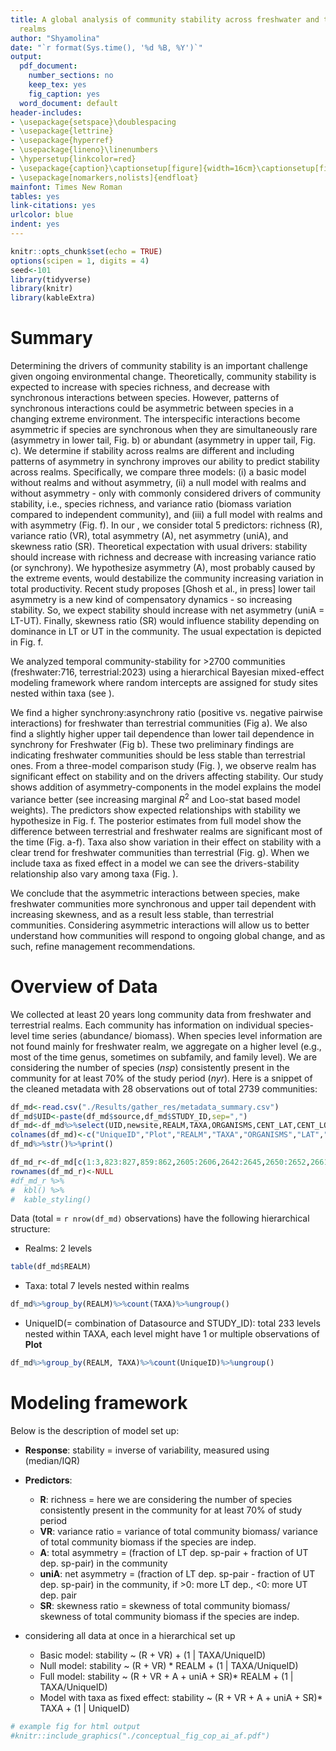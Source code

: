 ```yaml
---
title: A global analysis of community stability across freshwater and terrestrial
  realms
author: "Shyamolina"
date: "`r format(Sys.time(), '%d %B, %Y')`"
output:
  pdf_document:
    number_sections: no
    keep_tex: yes
    fig_caption: yes
  word_document: default
header-includes:
- \usepackage{setspace}\doublespacing
- \usepackage{lettrine}
- \usepackage{hyperref}
- \usepackage{lineno}\linenumbers
- \hypersetup{linkcolor=red}
- \usepackage{caption}\captionsetup[figure]{width=16cm}\captionsetup[figure]{font={stretch=1.5}}\captionsetup[table]{width=16cm}\captionsetup[table]{font={stretch=1.5}}
- \usepackage[nomarkers,nolists]{endfloat}
mainfont: Times New Roman
tables: yes
link-citations: yes
urlcolor: blue
indent: yes
---
```


```r
knitr::opts_chunk$set(echo = TRUE)
options(scipen = 1, digits = 4)
seed<-101
library(tidyverse)
library(knitr)
library(kableExtra)
```

# Summary\label{Abstract}

Determining the drivers of community stability is an important challenge given ongoing environmental change.  Theoretically, community stability is expected to increase with species richness, and decrease with synchronous interactions between species.  However, patterns of synchronous interactions could be asymmetric between species in a changing extreme environment.  The interspecific interactions become asymmetric if species are synchronous when they are simultaneously rare (asymmetry in lower tail, Fig. \ref{fig_concept}b) or abundant (asymmetry in upper tail, Fig. \ref{fig_concept}c). We determine if stability across realms are different and including patterns of asymmetry in synchrony improves our ability to predict stability across realms.  Specifically, we compare three models: (i) a basic model without realms and without asymmetry, (ii) a null model with realms and without asymmetry - only with commonly considered drivers of community stability, i.e., species richness, and variance ratio (biomass variation compared to independent community), and (iii) a full model with realms and with asymmetry (Fig. \ref{fig_concept}f). In our \nameref{Modeling framework}, we consider total 5 predictors: richness (R), variance ratio (VR), total asymmetry (A), net asymmetry (uniA), and skewness ratio (SR). Theoretical expectation with usual drivers: stability should increase with richness and decrease with increasing 
variance ratio (or synchrony). We hypothesize asymmetry (A), most probably caused by the extreme events, would destabilize the community increasing variation in total productivity. Recent study proposes [Ghosh et al., in press] lower tail asymmetry is a new kind of compensatory dynamics - so increasing stability. So, we expect stability should increase with net asymmetry (uniA = LT-UT). Finally, skewness ratio (SR) would influence stability depending on dominance in LT or UT in the community. The usual expectation is depicted in Fig. \ref{fig_concept}f.

We analyzed temporal community-stability for >2700 communities (freshwater:716, terrestrial:2023) using a hierarchical Bayesian mixed-effect modeling framework where random intercepts are assigned for study sites nested within taxa (see \nameref{overdata}). 

We find a higher synchrony:asynchrony ratio (positive vs. negative pairwise interactions) for freshwater than terrestrial communities (Fig \ref{fig_realm_ratio}a). We also find a slightly higher upper tail dependence than lower tail dependence in synchrony for Freshwater (Fig \ref{fig_realm_ratio}b). These two preliminary findings are indicating freshwater communities should be less stable than terrestrial ones. From a three-model comparison study (Fig. \ref{fig_compare_models}), we observe realm has significant effect on stability and on the drivers affecting stability. Our study shows addition of asymmetry-components in the model explains the model variance better (see increasing marginal $R{^2}$ and Loo-stat based model weights). The predictors show expected relationships with stability we hypothesize in Fig. \ref{fig_concept}f. The posterior estimates from full model show the difference between terrestrial and freshwater realms are significant most of the time (Fig. \ref{fig_post_fm}a-f). Taxa also show variation in their effect on stability with a clear trend for freshwater communities than terrestrial (Fig. \ref{fig_post_fm}g). When we include taxa as fixed effect in a model we can see the drivers-stability relationship also vary among taxa (Fig. \ref{fig_taxa_fix}). 

We conclude that the asymmetric interactions between species, make freshwater communities more synchronous and upper tail dependent with increasing skewness, and as a result less stable, than terrestrial communities. Considering asymmetric interactions will allow us to better understand how communities will respond to ongoing global change, and as such, refine management recommendations.


# Overview of Data\label{overdata}

We collected at least 20 years long community data from freshwater and terrestrial realms. Each community has information on individual species-level time series (abundance/ biomass). When species level information are not found mainly for freshwater realm, we aggregate on a higher level (e.g., most of the time genus, sometimes on subfamily, and family level). We are considering the number of species ($nsp$) consistently present in the community for at least $70\%$ of the study period ($nyr$). Here is a snippet of the cleaned metadata with 28 observations out of total 2739 communities:

```r

df_md<-read.csv("./Results/gather_res/metadata_summary.csv")
df_md$UID<-paste(df_md$source,df_md$STUDY_ID,sep=",")
df_md<-df_md%>%select(UID,newsite,REALM,TAXA,ORGANISMS,CENT_LAT,CENT_LONG,nsp,nyr)
colnames(df_md)<-c("UniqueID","Plot","REALM","TAXA","ORGANISMS","LAT","LON","nsp","nyr")
df_md%>%str()%>%print()

df_md_r<-df_md[c(1:3,823:827,859:862,2605:2606,2642:2645,2650:2652,2661:2663),]
rownames(df_md_r)<-NULL
#df_md_r %>%
#  kbl() %>%
#  kable_styling()
```

Data (total = `r nrow(df_md)` observations) have the following hierarchical structure: 

 - Realms: 2 levels
```r
table(df_md$REALM)
```
 - Taxa: total 7 levels nested within realms
```r
df_md%>%group_by(REALM)%>%count(TAXA)%>%ungroup()
```
 - UniqueID(= combination of Datasource and STUDY_ID): total 233 levels nested within TAXA, each level might have 1 or multiple observations of **Plot**
```r
df_md%>%group_by(REALM, TAXA)%>%count(UniqueID)%>%ungroup()
```

# Modeling framework \label{Modeling framework}

Below is the description of model set up:

  - **Response**: stability = inverse of variability, measured using (median/IQR)
  
- **Predictors**:

  - **R**: richness = here we are considering the number of species consistently present in the                       community for at least 70% of study period
  - **VR**: variance ratio = variance of total community biomass/ variance of total community                                         biomass if the species are indep.
  - **A**: total asymmetry = (fraction of LT dep. sp-pair + fraction of UT dep. sp-pair) in the           community
  - **uniA**: net asymmetry = (fraction of LT dep. sp-pair - fraction of UT dep. sp-pair) in the             community, if >0: more LT dep., <0: more UT dep. pair
  - **SR**: skewness ratio = skewness of total community biomass/ skewness of total community                                         biomass if the species are indep.

- considering all data at once in a hierarchical set up

    - Basic model: stability ~ (R + VR) + (1 | TAXA/UniqueID)
    - Null model: stability ~ (R + VR) * REALM + (1 | TAXA/UniqueID)
    - Full model: stability ~ (R + VR + A + uniA + SR)* REALM + (1 | TAXA/UniqueID) 
    - Model with taxa as fixed effect: stability ~ (R + VR + A + uniA + SR)* TAXA + (1 | UniqueID)
    

```r
# example fig for html output
#knitr::include_graphics("./conceptual_fig_cop_ai_af.pdf")
```

\begin{figure}[!ht]
\includegraphics[width=18cm]{./conceptual_fig_cop_ai_af.pdf}
\caption{conceptual figure: patterns of interspecific interactions (a-e), three level of model set up (f). \label{fig_concept}}
\end{figure} 

\begin{figure}[!ht]
\includegraphics[width=18cm]{./Results/gather_res/test/model_summary_resfig_ai.pdf}
\caption{Results from three-level model set up. \label{fig_compare_models}}
\end{figure} 

\begin{figure}[!ht]
\includegraphics[width=18cm]{./Results/gather_res/test/fullmodelres.pdf}
\caption{Posterior estimates from full model (green: terrestrial, blue: freshwater, red: terrestrial-freshwater). Point estimates are median values (circles) with
75$\%$ (thickest bars), and 95$\%$ (thinnest bars) uncertainty intervals. \label{fig_post_fm}}
\end{figure} 


\begin{figure}[!ht]
\includegraphics[width=18cm]{./Results/gather_res/data_summary_map_ai-pages-3.pdf}
\caption{Data summary \label{fig_data_summary_map}}
\end{figure} 

\begin{figure}[!ht]
\includegraphics[width=18cm]{./Results/gather_res/data_summary.pdf}
\caption{Data summary \label{fig_data_summary}}
\end{figure} 

\begin{figure}[!ht]
\includegraphics[width=18cm]{./Results/gather_res/ratio_for_eachrealm_withtailasym_ai2.pdf}
\caption{Synchrony higher than asynchrony and upper tail dominance over lower tail in asymmetry for freshwater than terrestrial communities indicate lower stability for freshwater (could be in suppmat). \label{fig_realm_ratio}}
\end{figure} 

\begin{figure}[!ht]
\includegraphics[width=18cm]{./Results/for_BioTIME/terrestrial_plotlevel/sketch_method_Corl-Coru_ai.pdf}
\caption{method fig. \label{fig_methods}}
\end{figure}


\begin{figure}[!ht]
\includegraphics[width=18cm]{./Results/gather_res/taxa_fixedeffect/plot_posterior_pointinterval_ai.pdf}
\caption{Posterior estimate from model using taxa as fixed effect. Point estimates are median values (circles) with 75$\%$ (thickest bars), and 95$\%$ (thinnest bars) uncertainty intervals. (could be in suppmat). \label{fig_taxa_fix}}
\end{figure}






